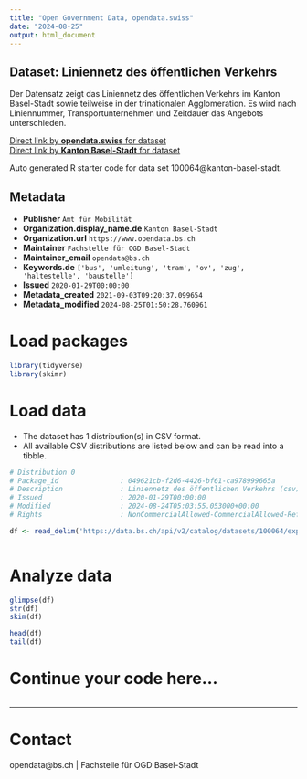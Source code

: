 ```yaml
---
title: "Open Government Data, opendata.swiss"
date: "2024-08-25"
output: html_document
---
```


## Dataset: Liniennetz des öffentlichen Verkehrs

Der Datensatz zeigt das Liniennetz des öffentlichen Verkehrs im Kanton Basel-Stadt sowie teilweise in der trinationalen Agglomeration. Es wird nach Liniennummer, Transportunternehmen und Zeitdauer das Angebots unterschieden. 

[Direct link by **opendata.swiss** for dataset](https://opendata.swiss/de/dataset/liniennetz-des-offentlichen-verkehrs)<br>
[Direct link by **Kanton Basel-Stadt** for dataset](https://data.bs.ch/explore/dataset/100064/)

Auto generated R starter code for data set 100064@kanton-basel-stadt.

## Metadata

- **Publisher** `Amt für Mobilität`
- **Organization.display_name.de** `Kanton Basel-Stadt`
- **Organization.url** `https://www.opendata.bs.ch`
- **Maintainer** `Fachstelle für OGD Basel-Stadt`
- **Maintainer_email** `opendata@bs.ch`
- **Keywords.de** `['bus', 'umleitung', 'tram', 'ov', 'zug', 'haltestelle', 'baustelle']`
- **Issued** `2020-01-29T00:00:00`
- **Metadata_created** `2021-09-03T09:20:37.099654`
- **Metadata_modified** `2024-08-25T01:50:28.760961`


# Load packages

```r

library(tidyverse)
library(skimr)

```

# Load data

-   The dataset has 1 distribution(s) in CSV format.
-   All available CSV distributions are listed below and can be read into a tibble.

```r

# Distribution 0
# Package_id               : 049621cb-f2d6-4426-bf61-ca978999665a
# Description              : Liniennetz des öffentlichen Verkehrs (csv)
# Issued                   : 2020-01-29T00:00:00
# Modified                 : 2024-08-24T05:03:55.053000+00:00
# Rights                   : NonCommercialAllowed-CommercialAllowed-ReferenceRequired

df <- read_delim('https://data.bs.ch/api/v2/catalog/datasets/100064/exports/csv?use_labels=true')



```

# Analyze data

```r

glimpse(df)
str(df)
skim(df)

head(df)
tail(df)

```

# Continue your code here...

```r

```

------------------------------------------------------------------------

# Contact

opendata@bs.ch | Fachstelle für OGD Basel-Stadt
